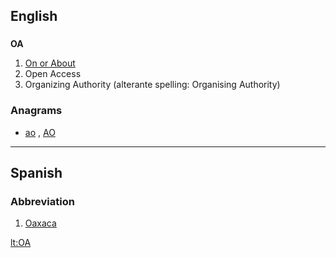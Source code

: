 {{also|óa}}
==English==

==={{initialism}}===
'''OA'''

# [[on or about|On or About]]
# Open Access
# Organizing Authority (alterante spelling: Organising Authority)

===Anagrams===
* [[ao#English|ao]] , [[AO#English|AO]]

----

==Spanish==

===Abbreviation===
{{head|es|abbreviation}}

# [[Oaxaca]] {{gloss|Mexican state}}

[[lt:OA]]